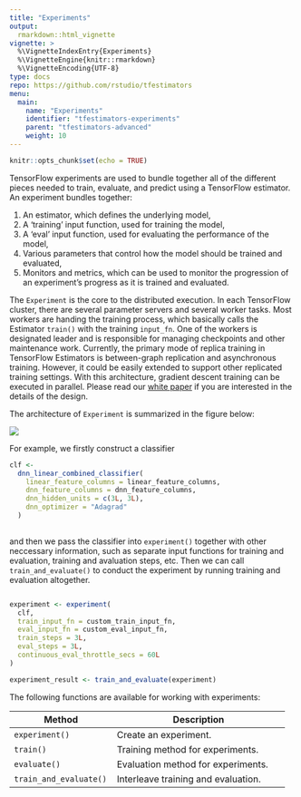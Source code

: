 ```yaml
---
title: "Experiments"
output: 
  rmarkdown::html_vignette
vignette: >
  %\VignetteIndexEntry{Experiments}
  %\VignetteEngine{knitr::rmarkdown}
  %\VignetteEncoding{UTF-8}
type: docs
repo: https://github.com/rstudio/tfestimators
menu:
  main:
    name: "Experiments"
    identifier: "tfestimators-experiments"
    parent: "tfestimators-advanced"
    weight: 10
---
```



```r
knitr::opts_chunk$set(echo = TRUE)
```

TensorFlow experiments are used to bundle together all of the different pieces needed to train, evaluate, and predict using a TensorFlow estimator. An experiment bundles together:

1. An estimator, which defines the underlying model,
2. A 'training' input function, used for training the model,
3. A 'eval' input function, used for evaluating the performance of the model,
4. Various parameters that control how the model should be trained and evaluated,
5. Monitors and metrics, which can be used to monitor the progression of an
   experiment's progress as it is trained and evaluated.
   
The `Experiment` is the core to the distributed execution. In each TensorFlow cluster, there are several parameter servers and several worker tasks. Most workers are handing the training process, which basically calls the Estimator `train()` with the training `input_fn`. One of the workers is designated leader and is responsible for managing checkpoints and other maintenance work. Currently, the primary mode of replica training in TensorFlow Estimators is between-graph replication and asynchronous training. However, it could be easily extended to support other replicated training settings. With this architecture, gradient descent training can be executed in parallel. Please read our [white paper](http://terrytangyuan.github.io/data/papers/tf-estimators-kdd-paper.pdf) if you are interested in the details of the design. 

The architecture of `Experiment` is summarized in the figure below:

![](images/experiment.png){.screenshot}

For example, we firstly construct a classifier

``` r
clf <-
  dnn_linear_combined_classifier(
    linear_feature_columns = linear_feature_columns,
    dnn_feature_columns = dnn_feature_columns,
    dnn_hidden_units = c(3L, 3L),
    dnn_optimizer = "Adagrad"
  )
  
```

and then we pass the classifier into `experiment()` together with other neccessary information, such as separate input functions for training and evaluation, training and avaluation steps, etc. Then we can call `train_and_evaluate()` to conduct the experiment by running training and evaluation altogether.

``` r

experiment <- experiment(
  clf,
  train_input_fn = custom_train_input_fn,
  eval_input_fn = custom_eval_input_fn,
  train_steps = 3L,
  eval_steps = 3L,
  continuous_eval_throttle_secs = 60L
)

experiment_result <- train_and_evaluate(experiment)
```

The following functions are available for working with experiments:

| Method  | Description |
|---------------------------------------|----------------------------------------------------------------|
| `experiment()`  |  Create an experiment.  |
| `train()`  |  Training method for experiments. |
| `evaluate()`  |  Evaluation method for experiments. |
| `train_and_evaluate()`  |  Interleave training and evaluation. |



